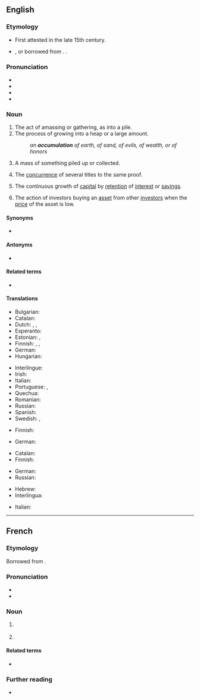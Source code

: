 ==English==

===Etymology===
* First attested in the late 15th century.
* {{suffix|en|accumulate|ion}}, or borrowed from {{bor|en|la|accumulatio|accumulatio, accumulationis}}. {{doublet|en|accumulatio}}.

===Pronunciation===
* {{IPA|en|/ə.ˌkjuːm.jə.ˈleɪ.ʃən/}}
* {{hyph|en|ac|cu|mu|la|tion}}
* {{audio|en|en-us-accumulation.ogg|Audio (US)}}
* {{rhymes|en|eɪʃən}}

===Noun===
{{en-noun|~}}

# The act of amassing or gathering, as into a pile.
# The process of growing into a heap or a large amount.
#: ''an '''accumulation''' of earth, of sand, of evils, of wealth, or of honors''
# A mass of something piled up or collected.
# {{lb|en|legal}} The [[concurrence]] of several titles to the same proof.
# {{lb|en|accounting}} The continuous growth of [[capital]] by [[retention]] of [[interest]] or [[savings]].
# {{lb|en|finance}} The action of investors buying an [[asset]] from other [[investor]]s when the [[price]] of the asset is low.

====Synonyms====
* {{sense|accounting}} {{l|en|retained earnings}}

====Antonyms====
* {{l|en|decumulation}}

====Related terms====
* {{l|en|accumulate}}

====Translations====
{{trans-top|act of accumulating, the state of being accumulated}}
* Bulgarian: {{t+|bg|натрупване}}
* Catalan: {{t|ca|acumulació|f}}
* Dutch: {{t+|nl|accumulatie|f}}, {{t|nl|opstapeling|f}}, {{t+|nl|opeenhoping|f}}
* Esperanto: {{t|eo|amasigo}}
* Estonian: {{t|et|kogumine}}, {{t|et|kuhjumine}}
* Finnish: {{t+|fi|kertyminen}}, {{t|fi|kasaantuminen}}, {{t+|fi|akkumulaatio}}
* German: {{t+|de|Anhäufung|f}}
* Hungarian: {{t+|hu|felhalmozás}}
{{trans-mid}}
* Interlingue: {{t|ie|acumulation}}
* Irish: {{t|ga|tiomsú|m}}
* Italian: {{t+|it|accumulazione|f}}
* Portuguese: {{t+|pt|acumulação|f}}, {{t+|pt|acúmulo|m}}
* Quechua: {{t|qu|qisa}}
* Romanian: {{t+|ro|acumulare|f}}
* Russian: {{t+|ru|накопление|n|alt=накопле́ние}}
* Spanish: {{t+|es|acumulación|f}}
* Swedish: {{t+|sv|ackumulation}}, {{t+|sv|ackumulering}}
{{trans-bottom}}

{{trans-top|concurrence of several titles to the same proof}}
* Finnish: {{t+|fi|konkurrenssi}}
{{trans-mid}}
* German: {{t+|de|Konkurrenz|f}}
{{trans-bottom}}

{{trans-top|continuous growth of capital by retention of interest or savings}}
* Catalan: {{t|ca|acumulació|f}}
* Finnish: {{t+|fi|karttuminen}}
{{trans-mid}}
* German: {{t+|de|Anhäufung|f}}
* Russian: {{t+|ru|накопление|n|alt=накопле́ние}}
{{trans-bottom}}

{{checktrans-top}}
* Hebrew: {{t-check|he|צבירה|f|tr=tzvira|sc=Hebr}}
* Interlingua: {{t-check|ia|accumulation}}
{{trans-mid}}
* Italian: {{t+check|it|accumulazione}}
{{trans-bottom}}

----

==French==

===Etymology===
Borrowed from {{bor|fr|la|accumulatio|accumulatio, accumulationem}}.

===Pronunciation===
* {{fr-IPA}}
* {{audio|fr|Fr-accumulation.ogg|Audio}}

===Noun===
{{fr-noun|f}}

# {{l|en|accumulation}} {{gloss|action of accumulating}}
# {{l|en|accumulation}} {{gloss|result of accumulating}}

====Related terms====
* {{l|fr|accumuler}}

===Further reading===
* {{R:TLFi}}